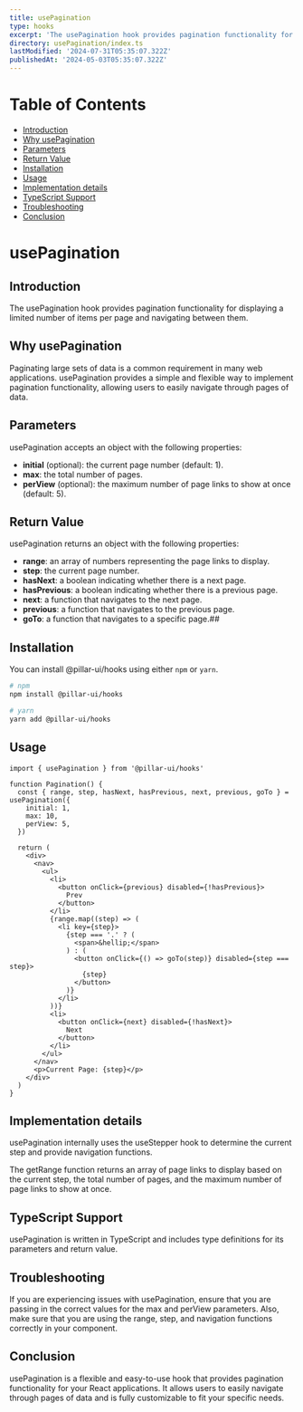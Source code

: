 ```yaml
---
title: usePagination
type: hooks
excerpt: 'The usePagination hook provides pagination functionality for displaying a limited number of items per page and navigating between them.'
directory: usePagination/index.ts
lastModified: '2024-07-31T05:35:07.322Z'
publishedAt: '2024-05-03T05:35:07.322Z'
---
```


# Table of Contents

- [Introduction](#introduction)
- [Why usePagination](#why-usepagination)
- [Parameters](#parameters)
- [Return Value](#return-value)
- [Installation](#installation)
- [Usage](#usage)
- [Implementation details](#implementation-details)
- [TypeScript Support](#typescript-support)
- [Troubleshooting](#troubleshooting)
- [Conclusion](#conclusion)

# usePagination

## Introduction

The usePagination hook provides pagination functionality for displaying a limited number of items per page and navigating between them.

## Why usePagination

Paginating large sets of data is a common requirement in many web applications. usePagination provides a simple and flexible way to implement pagination functionality, allowing users to easily navigate through pages of data.

## Parameters

usePagination accepts an object with the following properties:

- **initial** (optional): the current page number (default: 1).
- **max**: the total number of pages.
- **perView** (optional): the maximum number of page links to show at once (default: 5).

## Return Value

usePagination returns an object with the following properties:

- **range**: an array of numbers representing the page links to display.
- **step**: the current page number.
- **hasNext**: a boolean indicating whether there is a next page.
- **hasPrevious**: a boolean indicating whether there is a previous page.
- **next**: a function that navigates to the next page.
- **previous**: a function that navigates to the previous page.
- **goTo**: a function that navigates to a specific page.##

## Installation

You can install @pillar-ui/hooks using either `npm` or `yarn`.

```bash
# npm
npm install @pillar-ui/hooks

# yarn
yarn add @pillar-ui/hooks
```

## Usage

```tsx showLineNumbers title="List.tsx"
import { usePagination } from '@pillar-ui/hooks'

function Pagination() {
  const { range, step, hasNext, hasPrevious, next, previous, goTo } = usePagination({
    initial: 1,
    max: 10,
    perView: 5,
  })

  return (
    <div>
      <nav>
        <ul>
          <li>
            <button onClick={previous} disabled={!hasPrevious}>
              Prev
            </button>
          </li>
          {range.map((step) => (
            <li key={step}>
              {step === '.' ? (
                <span>&hellip;</span>
              ) : (
                <button onClick={() => goTo(step)} disabled={step === step}>
                  {step}
                </button>
              )}
            </li>
          ))}
          <li>
            <button onClick={next} disabled={!hasNext}>
              Next
            </button>
          </li>
        </ul>
      </nav>
      <p>Current Page: {step}</p>
    </div>
  )
}
```

## Implementation details

usePagination internally uses the useStepper hook to determine the current step and provide navigation functions.

The getRange function returns an array of page links to display based on the current step, the total number of pages, and the maximum number of page links to show at once.

## TypeScript Support

usePagination is written in TypeScript and includes type definitions for its parameters and return value.

## Troubleshooting

If you are experiencing issues with usePagination, ensure that you are passing in the correct values for the max and perView parameters. Also, make sure that you are using the range, step, and navigation functions correctly in your component.

## Conclusion

usePagination is a flexible and easy-to-use hook that provides pagination functionality for your React applications. It allows users to easily navigate through pages of data and is fully customizable to fit your specific needs.
